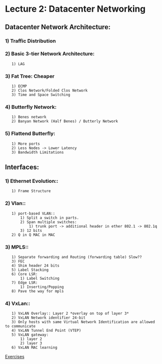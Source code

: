 = Lecture 2: Datacenter Networking =

== Datacenter Network Architecture: ==
=== 1) Traffic Distribution ===
=== 2) Basic 3-tier Network Architecture: ===
    1) LAG
=== 3) Fat Tree: Cheaper ===
    1) ECMP
    2) Clos Network/Folded Clos Network
    3) Time and Space Switching
=== 4) Butterfly Network: ===
    1) Benes network
    2) Banyan Network (Half Benes) / Butterly Network
=== 5) Flattend Butterfly: ===
    1) More ports 
    2) Less Nodes -> Lower Latency
    3) Bandwidth Limitations

== Interfaces: ==
=== 1) Ethernet Evolution:: ===
    1) Frame Structure
=== 2) Vlan:: ===
    1) port-based VLAN::
        1) Split a switch in parts.
        2) Span multiple switches:
            1) trunk port -> additional header in ether 802.1 -> 802.1q
        3) 12 bits
    2) Q in Q MAC in MAC
=== 3) MPLS:: ===
    1) Separate forwarding and Routing (forwarding table) Slow??
    3) FEC
    4) Shim header 24 bits 
    5) Label Stacking
    6) Core LSR:
        1) Label Switching
    7) Edge LSR:
        1) Inserting/Popping
    8) Pave the way for mpls
=== 4) VxLan:: ===
    1) VxLAN Overlay:: Layer 2 *overlay on top of layer 3*
    2) VxLAN Network identifier 24-bit
    3) Only hosts with same Virtual Network Identification are allowed to communicate
    4) VxLAN Tunnel End Point (VTEP)
    5) VxLAN gateway:
        1) layer 2
        2) layer 3
    6) VxLAN MAC learning

[[CloudNetworkingLeture2Ex|Exercises]]
